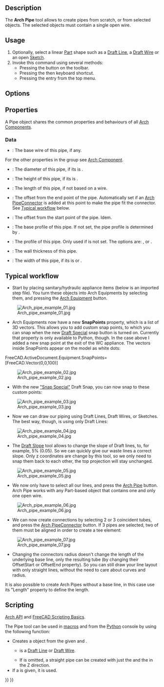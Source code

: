 <languages/>
<translate>

<!--T:31-->
{{Docnav
|[[Arch_Window|Window]]
|[[Arch_PipeConnector|PipeConnector]]
|[[BIM_Workbench|BIM]]
|IconL=Arch_Window.svg
|IconR=Arch_PipeConnector.svg
|IconC=Workbench_BIM.svg
}}

<!--T:36-->
{{VeryImportantMessage|THIS COMMAND IS PART OF THE INTEGRATED [[BIM_Workbench|BIM WORKBENCH]] IN V1.0<br>
This page has been updated for that version.}}

<!--T:1-->
{{GuiCommand
|Name=Arch Pipe
|MenuLocation=3D/BIM → Pipe
|Workbenches=[[BIM_Workbench|BIM]]
|Shortcut={{KEY|P}} {{KEY|I}}
|Version=0.17
|SeeAlso=
}}

== Description == <!--T:2--> 

<!--T:3-->
The '''Arch Pipe''' tool allows to create pipes from scratch, or from selected objects. The selected objects must contain a single open wire.

==Usage== <!--T:4-->

<!--T:5-->
# Optionally, select a linear [[Part_Workbench|Part]] shape such as a [[Draft_Line|Draft Line]], a [[Draft_Wire|Draft Wire]] or an open [[Sketcher_NewSketch|Sketch]].
# Invoke this command using several methods:
#* Pressing the {{Button|[[Image:Arch_Pipe.svg|16px]] [[Arch_Pipe|Pipe]]}} button on the toolbar.
#* Pressing the {{KEY|P}} then {{KEY|I}} keyboard shortcut.
#* Pressing the {{MenuCommand|3D/BIM → Pipe}} entry from the top menu.

== Options == <!--T:28-->


== Properties == <!--T:6-->

A Pipe object shares the common properties and behaviours of all [[Arch_Component|Arch Components]].

===Data=== <!--T:38-->

<!--T:39-->
{{TitleProperty|Component}}

<!--T:40-->
* {{PropertyData|Base|Link}}: The base wire of this pipe, if any.

<!--T:41-->
For the other properties in the group see [[Arch_Component#Properties|Arch Component]].

<!--T:42-->
{{TitleProperty|Pipe}}

<!--T:7-->
* {{PropertyData|Diameter|Length}}: The diameter of this pipe, if its {{PropertyData|Profile Type}} is {{Value|Circle}}.
* {{PropertyData|Height|Length}}: The height of this pipe, if its {{PropertyData|Profile Type}} is {{Value|Rectangle}}.
* {{PropertyData|Length|Length}}: The length of this pipe, if not based on a wire.
* {{PropertyData|Offset End|Length}}: The offset from the end point of the pipe. Automatically set if an [[Arch_PipeConnector|Arch PipeConnector]] is added at this point to make the pipe fit the connector. See [[#Typical workflow|Typical workflow]] below.
* {{PropertyData|Offset Start|Length}}: The offset from the start point of the pipe. Idem.
* {{PropertyData|Profile|Link}}: The base profile of this pipe. If not set, the pipe profile is determined by {{PropertyData|Profile Type}}.
* {{PropertyData|Profile Type|Enumeration}}: The profile of this pipe. Only used if {{PropertyData|Profile}} is not set. The options are: {{Value|Circle}}, {{Value|Square}} or {{Value|Rectangle}}.
* {{PropertyData|Wall Thickness|Length}}: The wall thickness of this pipe.
* {{PropertyData|Width|Length}}: The width of this pipe, if its {{PropertyData|Profile Type}} is {{Value|Square}} or {{Value|Rectangle}}.

== Typical workflow == <!--T:8-->

<!--T:9-->
* Start by placing sanitary/hydraulic appliance items (below is an imported step file). You turn these objects into Arch Equipments by selecting them, and pressing the [[Arch_Equipment|Arch Equipment]] button.

<!--T:10-->
[[Image:Arch_pipe_example_01.jpg]]

<!--T:11-->
* Arch Equipments now have a new '''SnapPoints''' property, which is a list of 3D vectors. This allows you to add custom snap points, to which you can snap when the new [[Draft_Snap_Special|Draft Special]] snap button is turned on. Currently that property is only available to Python, though. In the case above I added a new snap point at the exit of the WC appliance. The vectors inside SnapPoints appear on the model as white dots:

 <!--T:12-->
FreeCAD.ActiveDocument.Equipment.SnapPoints=[FreeCAD.Vector(0,0,100)]

<!--T:13-->
[[Image:Arch_pipe_example_02.jpg]]

<!--T:14-->
* With the new [[Draft_Snap_Special|"Snap Special"]] Draft Snap, you can now snap to these custom points:

<!--T:15-->
[[Image:Arch_pipe_example_03.jpg]]

<!--T:16-->
* Now we can draw our piping using Draft Lines, Draft Wires, or Sketches. The best way, though, is using only Draft Lines:

<!--T:17-->
[[Image:Arch_pipe_example_04.jpg]]

<!--T:18-->
* The [[Draft_Slope|Draft Slope]] tool allows to change the slope of Draft lines, to, for example, 5% (0.05). So we can quickly give our waste lines a correct slope. Only z coordinates are change by this tool, so we only need to snap them back to each other, the top projection will stay unchanged.

<!--T:19-->
[[Image:Arch_pipe_example_05.jpg]]

<!--T:20-->
* We now only have to select all our lines, and press the [[Arch_Pipe|Arch Pipe]] button. Arch Pipe works with any Part-based object that contains one and only one open wire.

<!--T:21-->
[[Image:Arch_pipe_example_06.jpg]]

<!--T:22-->
* We can now create connections by selecting 2 or 3 coincident tubes, and press the [[Arch_PipeConnector|Arch PipeConnector]] button. If 3 pipes are selected, two of them must be aligned in order to create a tee element:

<!--T:23-->
[[Image:Arch_pipe_example_07.jpg]]

<!--T:24-->
* Changing the connectors radius doesn't change the length of the underlying base line, only the resulting tube (by changing their OffsetStart or OffsetEnd property). So you can still draw your line layout with only straight lines, without the need to care about curves and radius.

<!--T:25-->
It is also possible to create Arch Pipes without a base line, in this case use its "Length" property to define the length.

== Scripting == <!--T:35-->

<!--T:26-->
{{Emphasis|See also:}} [[Arch_API|Arch API]] and [[FreeCAD_Scripting_Basics|FreeCAD Scripting Basics]].

<!--T:27-->
The Pipe tool can be used in [[Macros|macros]] and from the [[Python|Python]] console by using the following function:

</translate>
{{Code|code=
pipe = makePipe(baseobj=None, diameter=0, length=0, placement=None, name="Pipe")
}}
<translate>

<!--T:37-->
* Creates a {{incode|pipe}} object from the given {{incode|baseobj}} and {{incode|diameter}}.
** {{incode|baseobj}} is a [[Draft_Line|Draft Line]] or [[Draft_Wire|Draft Wire]].
** If {{incode|baseobj}} is omitted, a straight pipe can be created with just the {{incode|diameter}} and the {{incode|length}} in the Z direction.
* If a {{incode|placement}} is given, it is used.

</translate>
{{Code|code=
import Draft, Arch

p1 = FreeCAD.Vector(1000, 0, 0)
p2 = FreeCAD.Vector(2500, 200, 0)
p3 = FreeCAD.Vector(3100, 1000, 0)
p4 = FreeCAD.Vector(3500, 500, 0)
line = Draft.make_wire([p1, p2, p3, p4])

pipe = Arch.makePipe(line, 200)
FreeCAD.ActiveDocument.recompute()

pipe2 = Arch.makePipe(diameter=120, length=3000)
FreeCAD.ActiveDocument.recompute()
}}
<translate>


<!--T:32-->
{{Docnav
|[[Arch_Window|Window]]
|[[Arch_PipeConnector|PipeConnector]]
|[[BIM_Workbench|BIM]]
|IconL=Arch_Window.svg
|IconR=Arch_PipeConnector.svg
|IconC=Workbench_BIM.svg
}}

</translate>
{{BIM_Tools_navi{{#translation:}}}}
{{Userdocnavi{{#translation:}}}}